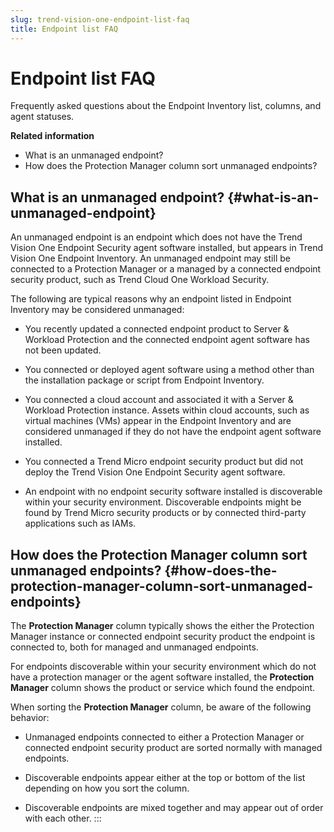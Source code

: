 ```yaml
---
slug: trend-vision-one-endpoint-list-faq
title: Endpoint list FAQ
---
```

# Endpoint list FAQ

Frequently asked questions about the Endpoint Inventory list, columns, and agent statuses.

**Related information**

- What is an unmanaged endpoint?
- How does the Protection Manager column sort unmanaged endpoints?

## What is an unmanaged endpoint? {#what-is-an-unmanaged-endpoint}

An unmanaged endpoint is an endpoint which does not have the Trend Vision One Endpoint Security agent software installed, but appears in Trend Vision One Endpoint Inventory. An unmanaged endpoint may still be connected to a Protection Manager or a managed by a connected endpoint security product, such as Trend Cloud One Workload Security.

The following are typical reasons why an endpoint listed in Endpoint Inventory may be considered unmanaged:

- You recently updated a connected endpoint product to Server & Workload Protection and the connected endpoint agent software has not been updated.

- You connected or deployed agent software using a method other than the installation package or script from Endpoint Inventory.

- You connected a cloud account and associated it with a Server & Workload Protection instance. Assets within cloud accounts, such as virtual machines (VMs) appear in the Endpoint Inventory and are considered unmanaged if they do not have the endpoint agent software installed.

- You connected a Trend Micro endpoint security product but did not deploy the Trend Vision One Endpoint Security agent software.

- An endpoint with no endpoint security software installed is discoverable within your security environment. Discoverable endpoints might be found by Trend Micro security products or by connected third-party applications such as IAMs.

## How does the Protection Manager column sort unmanaged endpoints? {#how-does-the-protection-manager-column-sort-unmanaged-endpoints}

The **Protection Manager** column typically shows the either the Protection Manager instance or connected endpoint security product the endpoint is connected to, both for managed and unmanaged endpoints.

For endpoints discoverable within your security environment which do not have a protection manager or the agent software installed, the **Protection Manager** column shows the product or service which found the endpoint.

When sorting the **Protection Manager** column, be aware of the following behavior:

- Unmanaged endpoints connected to either a Protection Manager or connected endpoint security product are sorted normally with managed endpoints.

- Discoverable endpoints appear either at the top or bottom of the list depending on how you sort the column.

- Discoverable endpoints are mixed together and may appear out of order with each other.
:::
